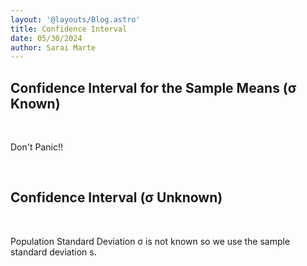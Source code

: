 ```yaml
---
layout: '@layouts/Blog.astro'
title: Confidence Interval
date: 05/30/2024
author: Sarai Marte
---
```


## Confidence Interval for the Sample Means (σ Known)

&nbsp;&nbsp;&nbsp;&nbsp;

Don't Panic!! 

&nbsp;&nbsp;&nbsp;&nbsp;

## Confidence Interval (σ Unknown)

&nbsp;&nbsp;&nbsp;&nbsp;

Population Standard Deviation σ is not known so we use the sample standard deviation s.

&nbsp;&nbsp;&nbsp;&nbsp;

